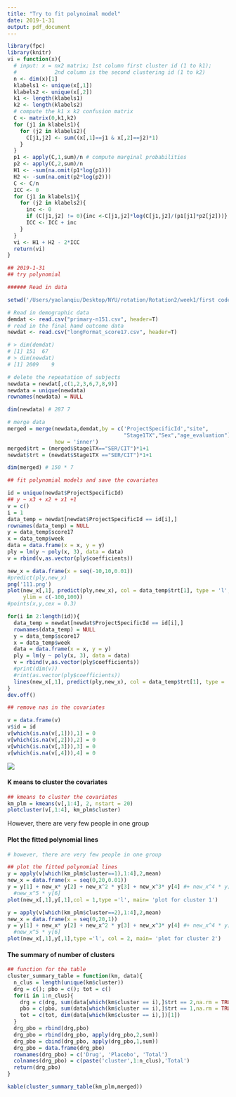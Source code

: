 ```yaml
---
title: "Try to fit polynoimal model"
date: 2019-1-31
output: pdf_document
---
```



```R
library(fpc)
library(knitr)
vi = function(x){
  # input: x = nx2 matrix; 1st column first cluster id (1 to k1);
  #            2nd column is the second clustering id (1 to k2)
  n <- dim(x)[1]
  klabels1 <- unique(x[,1])
  klabels2 <- unique(x[,2])
  k1 <- length(klabels1)
  k2 <- length(klabels2)
  # compute the k1 x k2 confusion matrix
  C <- matrix(0,k1,k2)
  for (j1 in klabels1){
    for (j2 in klabels2){
      C[j1,j2] <- sum((x[,1]==j1 & x[,2]==j2)*1)
    }
  }
  p1 <- apply(C,1,sum)/n # compute marginal probabilities
  p2 <- apply(C,2,sum)/n
  H1 <- -sum(na.omit(p1*log(p1)))
  H2 <- -sum(na.omit(p2*log(p2)))
  C <- C/n  
  ICC <- 0
  for (j1 in klabels1){
    for (j2 in klabels2){
      inc <- 0
      if (C[j1,j2] != 0){inc <-C[j1,j2]*log(C[j1,j2]/(p1[j1]*p2[j2]))}
      ICC <- ICC + inc
    }
  }
  vi <- H1 + H2 - 2*ICC
  return(vi)
}

## 2019-1-31
## try polynomial 

###### Read in data

setwd('/Users/yaolanqiu/Desktop/NYU/rotation/Rotation2/week1/first code')

# Read in demographic data
demdat <- read.csv("primary-n151.csv", header=T)
# read in the final hamd outcome data
newdat <- read.csv("longFormat_score17.csv", header=T)

# > dim(demdat)
# [1] 151  67
# > dim(newdat)
# [1] 2009    9

# delete the repeatation of subjects
newdata = newdat[,c(1,2,3,6,7,8,9)]
newdata = unique(newdata)
rownames(newdata) = NULL

dim(newdata) # 287 7 

# merge data
merged = merge(newdata,demdat,by = c('ProjectSpecificId',"site",
                                     "Stage1TX","Sex","age_evaluation"), 
               how = 'inner')
merged$trt = (merged$Stage1TX=="SER/CIT")*1+1
newdat$trt = (newdat$Stage1TX =="SER/CIT")*1+1

dim(merged) # 150 * 7

```

```R
## fit polynomial models and save the covariates

id = unique(newdat$ProjectSpecificId)
## y ~ x3 + x2 + x1 +1
v = c()
i = 1
data_temp = newdat[newdat$ProjectSpecificId == id[i],]
rownames(data_temp) = NULL
y = data_temp$score17
x = data_temp$week
data = data.frame(x = x, y = y)
ply = lm(y ~ poly(x, 3), data = data)
v = rbind(v,as.vector(ply$coefficients))

new_x = data.frame(x = seq(-10,10,0.01))
#predict(ply,new_x)
png('111.png')
plot(new_x[,1], predict(ply,new_x), col = data_temp$trt[1], type = 'l',
     ylim = c(-100,100))
#points(x,y,cex = 0.3)

for(i in 2:length(id)){
  data_temp = newdat[newdat$ProjectSpecificId == id[i],]
  rownames(data_temp) = NULL
  y = data_temp$score17
  x = data_temp$week
  data = data.frame(x = x, y = y)
  ply = lm(y ~ poly(x, 3), data = data)
  v = rbind(v,as.vector(ply$coefficients))
  #print(dim(v))
  #rint(as.vector(ply$coefficients))
  lines(new_x[,1], predict(ply,new_x), col = data_temp$trt[1], type = 'l')
}
dev.off()
```

```R

## remove nas in the covariates

v = data.frame(v)
v$id = id
v[which(is.na(v[,1])),1] = 0
v[which(is.na(v[,2])),2] = 0
v[which(is.na(v[,3])),3] = 0
v[which(is.na(v[,4])),4] = 0

```

![](111.png)

#### K means to cluster the covariates

```R
## kmeans to cluster the covariates
km_plm = kmeans(v[,1:4], 2, nstart = 20)
plotcluster(v[,1:4], km_plm$cluster)
```

However, there are very few people in one group


#### Plot the fitted polynomial lines

```R
# however, there are very few people in one group

## plot the fitted polynomial lines
y = apply(v[which(km_plm$cluster==1),1:4],2,mean)
new_x = data.frame(x = seq(0,20,0.01))
y = y[1] + new_x* y[2] + new_x^2 * y[3] + new_x^3* y[4] #+ new_x^4 * y[5]+ 
  #new_x^5 * y[6]
plot(new_x[,1],y[,1],col = 1,type ='l', main= 'plot for cluster 1')
```

```R
y = apply(v[which(km_plm$cluster==2),1:4],2,mean)
new_x = data.frame(x = seq(0,20,1))
y = y[1] + new_x* y[2] + new_x^2 * y[3] + new_x^3* y[4] #+ new_x^4 * y[5]+ 
  #new_x^5 * y[6]
plot(new_x[,1],y[,1],type ='l', col = 2, main= 'plot for cluster 2')

```


#### The summary of number of clusters 

```R
## function for the table
cluster_summary_table = function(km, data){
  n_clus = length(unique(km$cluster))
  drg = c(); pbo = c(); tot = c()
  for(i in 1:n_clus){
    drg = c(drg, sum(data[which(km$cluster == i),]$trt == 2,na.rm = TRUE))
    pbo = c(pbo, sum(data[which(km$cluster == i),]$trt == 1,na.rm = TRUE))
    tot = c(tot, dim(data[which(km$cluster == i),])[1])
  }
  drg_pbo = rbind(drg,pbo)
  drg_pbo = rbind(drg_pbo, apply(drg_pbo,2,sum))
  drg_pbo = cbind(drg_pbo, apply(drg_pbo,1,sum))
  drg_pbo = data.frame(drg_pbo)
  rownames(drg_pbo) = c('Drug', 'Placebo', 'Total')
  colnames(drg_pbo) = c(paste('cluster',1:n_clus),'Total')
  return(drg_pbo)
}

kable(cluster_summary_table(km_plm,merged))
```